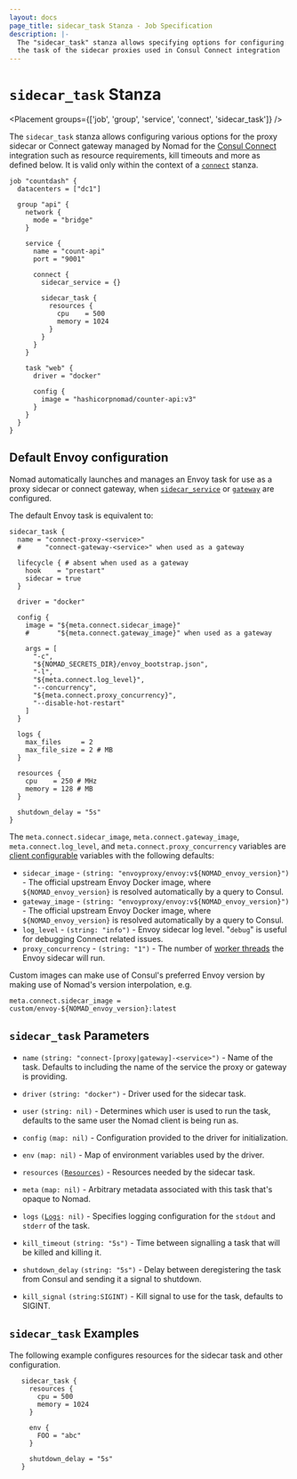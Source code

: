 ```yaml
---
layout: docs
page_title: sidecar_task Stanza - Job Specification
description: |-
  The "sidecar_task" stanza allows specifying options for configuring
  the task of the sidecar proxies used in Consul Connect integration
---
```


# `sidecar_task` Stanza

<Placement groups={['job', 'group', 'service', 'connect', 'sidecar_task']} />

The `sidecar_task` stanza allows configuring various options for the proxy
sidecar or Connect gateway managed by Nomad for the [Consul
Connect](/docs/integrations/consul-connect) integration such as
resource requirements, kill timeouts and more as defined below. It is valid
only within the context of a [`connect`][connect] stanza.

```hcl
job "countdash" {
  datacenters = ["dc1"]

  group "api" {
    network {
      mode = "bridge"
    }

    service {
      name = "count-api"
      port = "9001"

      connect {
        sidecar_service = {}

        sidecar_task {
          resources {
            cpu    = 500
            memory = 1024
          }
        }
      }
    }

    task "web" {
      driver = "docker"

      config {
        image = "hashicorpnomad/counter-api:v3"
      }
    }
  }
}
```

## Default Envoy configuration

Nomad automatically launches and manages an Envoy task for use as a proxy sidecar
or connect gateway, when [`sidecar_service`][sidecar_service] or [`gateway`][gateway]
are configured.

The default Envoy task is equivalent to:

```hcl
sidecar_task {
  name = "connect-proxy-<service>"
  #      "connect-gateway-<service>" when used as a gateway

  lifecycle { # absent when used as a gateway
    hook    = "prestart"
    sidecar = true
  }

  driver = "docker"

  config {
    image = "${meta.connect.sidecar_image}"
    #       "${meta.connect.gateway_image}" when used as a gateway

    args = [
      "-c",
      "${NOMAD_SECRETS_DIR}/envoy_bootstrap.json",
      "-l",
      "${meta.connect.log_level}",
      "--concurrency",
      "${meta.connect.proxy_concurrency}",
      "--disable-hot-restart"
    ]
  }

  logs {
    max_files     = 2
    max_file_size = 2 # MB
  }

  resources {
    cpu    = 250 # MHz
    memory = 128 # MB
  }

  shutdown_delay = "5s"
}
```

The `meta.connect.sidecar_image`, `meta.connect.gateway_image`, `meta.connect.log_level`,
and `meta.connect.proxy_concurrency` variables are [client configurable][nodemeta]
variables with the following defaults:

- `sidecar_image` - `(string: "envoyproxy/envoy:v${NOMAD_envoy_version}")` - The official
  upstream Envoy Docker image, where `${NOMAD_envoy_version}` is resolved automatically
  by a query to Consul.
- `gateway_image` - `(string: "envoyproxy/envoy:v${NOMAD_envoy_version}")` - The official
  upstream Envoy Docker image, where `${NOMAD_envoy_version}` is resolved automatically
  by a query to Consul.
- `log_level` - `(string: "info")` - Envoy sidecar log level. "`debug`" is useful for
  debugging Connect related issues.
- `proxy_concurrency` - `(string: "1")` - The number of [worker threads][worker_threads] the Envoy
  sidecar will run.

Custom images can make use of Consul's preferred Envoy version by making use of
Nomad's version interpolation, e.g.

```hcl
meta.connect.sidecar_image = custom/envoy-${NOMAD_envoy_version}:latest
```

## `sidecar_task` Parameters

- `name` `(string: "connect-[proxy|gateway]-<service>")` - Name of the task. Defaults to
  including the name of the service the proxy or gateway is providing.

- `driver` `(string: "docker")` - Driver used for the sidecar task.

- `user` `(string: nil)` - Determines which user is used to run the task, defaults
  to the same user the Nomad client is being run as.

- `config` `(map: nil)` - Configuration provided to the driver for initialization.

- `env` `(map: nil)` - Map of environment variables used by the driver.

- `resources` <code>([Resources][resources])</code> - Resources needed by the sidecar task.

- `meta` `(map: nil)` - Arbitrary metadata associated with this task that's opaque to Nomad.

- `logs` <code>([Logs][]: nil)</code> - Specifies logging configuration for the
  `stdout` and `stderr` of the task.

- `kill_timeout` `(string: "5s")` - Time between signalling a task that will be
  killed and killing it.

- `shutdown_delay` `(string: "5s")` - Delay between deregistering the task from
  Consul and sending it a signal to shutdown.

- `kill_signal` `(string:SIGINT)` - Kill signal to use for the task, defaults to SIGINT.

## `sidecar_task` Examples

The following example configures resources for the sidecar task and other configuration.

```hcl
   sidecar_task {
     resources {
       cpu = 500
       memory = 1024
     }

     env {
       FOO = "abc"
     }

     shutdown_delay = "5s"
   }

```

[connect]: /docs/job-specification/connect "Nomad connect Job Specification"

[gateway]: /docs/job-specification/gateway

[group]: /docs/job-specification/group "Nomad group Job Specification"

[interpolation]: /docs/runtime/interpolation "Nomad interpolation"

[job]: /docs/job-specification/job "Nomad job Job Specification"

[logs]: /docs/job-specification/logs "Nomad logs Job Specification"

[resources]: /docs/job-specification/resources "Nomad resources Job Specification"

[sidecar_service]: /docs/job-specification/sidecar_service "Nomad sidecar service Specification"

[task]: /docs/job-specification/task "Nomad task Job Specification"

[nodemeta]: /docs/configuration/client#meta

[worker_threads]: https://www.envoyproxy.io/docs/envoy/latest/operations/cli#cmdoption-concurrency
